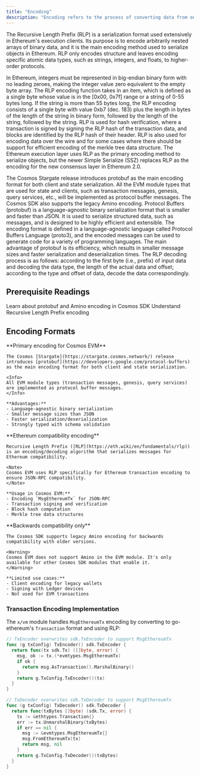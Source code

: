 ```yaml
---
title: "Encoding"
description: "Encoding refers to the process of converting data from one format to another to make it more secure and efficient. In the context of blockchain, encoding is used to ensure that data is stored and transmitted in a way that is secure and easily accessible."
---
```


The Recursive Length Prefix (RLP) is a serialization format used extensively in Ethereum's execution clients. Its purpose is to encode arbitrarily nested arrays of binary data, and it is the main encoding method used to serialize objects in Ethereum. RLP only encodes structure and leaves encoding specific atomic data types, such as strings, integers, and floats, to higher-order protocols.

In Ethereum, integers must be represented in big-endian binary form with no leading zeroes, making the integer value zero equivalent to the empty byte array. The RLP encoding function takes in an item, which is defined as a single byte whose value is in the \[0x00, 0x7f] range or a string of 0-55 bytes long. If the string is more than 55 bytes long, the RLP encoding consists of a single byte with value 0xb7 (dec. 183) plus the length in bytes of the length of the string in binary form, followed by the length of the string, followed by the string. RLP is used for hash verification, where a transaction is signed by signing the RLP hash of the transaction data, and blocks are identified by the RLP hash of their header. RLP is also used for encoding data over the wire and for some cases where there should be support for efficient encoding of the merkle tree data structure. The Ethereum execution layer uses RLP as the primary encoding method to serialize objects, but the newer Simple Serialize (SSZ) replaces RLP as the encoding for the new consensus layer in Ethereum 2.0.

The Cosmos Stargate release introduces protobuf as the main encoding format for both client and state serialization. All the EVM module types that are used for state and clients, such as transaction messages, genesis, query services, etc., will be implemented as protocol buffer messages. The Cosmos SDK also supports the legacy Amino encoding. Protocol Buffers (protobuf) is a language-agnostic binary serialization format that is smaller and faster than JSON. It is used to serialize structured data, such as messages, and is designed to be highly efficient and extensible. The encoding format is defined in a language-agnostic language called Protocol Buffers Language (proto3), and the encoded messages can be used to generate code for a variety of programming languages. The main advantage of protobuf is its efficiency, which results in smaller message sizes and faster serialization and deserialization times. The RLP decoding process is as follows: according to the first byte (i.e., prefix) of input data and decoding the data type, the length of the actual data and offset; according to the type and offset of data, decode the data correspondingly.

## Prerequisite Readings

<CardGroup cols={2}>
  <Card title="Cosmos SDK Encoding" icon="code" href="https://docs.cosmos.network/main/learn/advanced/encoding">
    Learn about protobuf and Amino encoding in Cosmos SDK
  </Card>
  <Card title="Ethereum RLP" icon="ethereum" href="https://eth.wiki/en/fundamentals/rlp">
    Understand Recursive Length Prefix encoding
  </Card>
</CardGroup>

## Encoding Formats

<Tabs>
  <Tab title="Protocol Buffers">
    **Primary encoding for Cosmos EVM**
    
    The Cosmos [Stargate](https://stargate.cosmos.network/) release introduces [protobuf](https://developers.google.com/protocol-buffers) as the main encoding format for both client and state serialization.
    
    <Info>
    All EVM module types (transaction messages, genesis, query services) are implemented as protocol buffer messages.
    </Info>
    
    **Advantages:**
    - Language-agnostic binary serialization
    - Smaller message sizes than JSON
    - Faster serialization/deserialization
    - Strongly typed with schema validation
  </Tab>
  
  <Tab title="RLP">
    **Ethereum compatibility encoding**
    
    Recursive Length Prefix ([RLP](https://eth.wiki/en/fundamentals/rlp)) is an encoding/decoding algorithm that serializes messages for Ethereum compatibility.
    
    <Note>
    Cosmos EVM uses RLP specifically for Ethereum transaction encoding to ensure JSON-RPC compatibility.
    </Note>
    
    **Usage in Cosmos EVM:**
    - Encoding `MsgEthereumTx` for JSON-RPC
    - Transaction signing and verification
    - Block hash computation
    - Merkle tree data structures
  </Tab>
  
  <Tab title="Amino (Legacy)">
    **Backwards compatibility only**
    
    The Cosmos SDK supports legacy Amino encoding for backwards compatibility with older versions.
    
    <Warning>
    Cosmos EVM does not support Amino in the EVM module. It's only available for other Cosmos SDK modules that enable it.
    </Warning>
    
    **Limited use cases:**
    - Client encoding for legacy wallets
    - Signing with Ledger devices
    - Not used for EVM transactions
  </Tab>
</Tabs>

### Transaction Encoding Implementation

The `x/vm` module handles `MsgEthereumTx` encoding by converting to go-ethereum's `Transaction` format and using RLP:

<CodeGroup>

```go TxEncoder
// TxEncoder overwrites sdk.TxEncoder to support MsgEthereumTx
func (g txConfig) TxEncoder() sdk.TxEncoder {
  return func(tx sdk.Tx) ([]byte, error) {
    msg, ok := tx.(*evmtypes.MsgEthereumTx)
    if ok {
      return msg.AsTransaction().MarshalBinary()
    }
    return g.TxConfig.TxEncoder()(tx)
  }
}
```

```go TxDecoder
// TxDecoder overwrites sdk.TxDecoder to support MsgEthereumTx
func (g txConfig) TxDecoder() sdk.TxDecoder {
  return func(txBytes []byte) (sdk.Tx, error) {
    tx := &ethtypes.Transaction{}
    err := tx.UnmarshalBinary(txBytes)
    if err == nil {
      msg := &evmtypes.MsgEthereumTx{}
      msg.FromEthereumTx(tx)
      return msg, nil
    }
    return g.TxConfig.TxDecoder()(txBytes)
  }
}
```

</CodeGroup>

